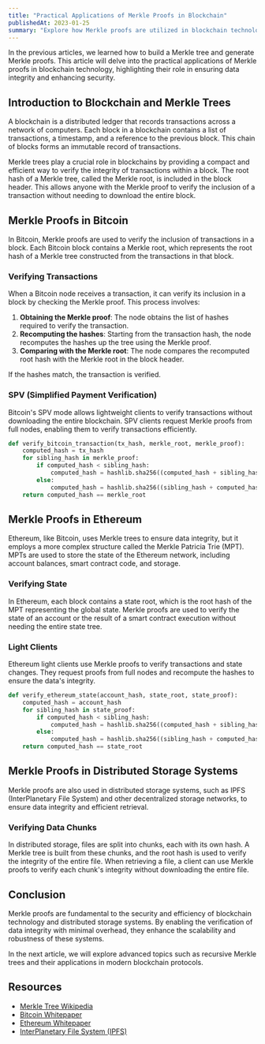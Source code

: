 ```yaml
---
title: "Practical Applications of Merkle Proofs in Blockchain"
publishedAt: 2023-01-25
summary: "Explore how Merkle proofs are utilized in blockchain technology to ensure data integrity and enhance security."
---
```


In the previous articles, we learned how to build a Merkle tree and generate Merkle proofs. This article will delve into the practical applications of Merkle proofs in blockchain technology, highlighting their role in ensuring data integrity and enhancing security.

## Introduction to Blockchain and Merkle Trees

A blockchain is a distributed ledger that records transactions across a network of computers. Each block in a blockchain contains a list of transactions, a timestamp, and a reference to the previous block. This chain of blocks forms an immutable record of transactions.

Merkle trees play a crucial role in blockchains by providing a compact and efficient way to verify the integrity of transactions within a block. The root hash of a Merkle tree, called the Merkle root, is included in the block header. This allows anyone with the Merkle proof to verify the inclusion of a transaction without needing to download the entire block.

## Merkle Proofs in Bitcoin

In Bitcoin, Merkle proofs are used to verify the inclusion of transactions in a block. Each Bitcoin block contains a Merkle root, which represents the root hash of a Merkle tree constructed from the transactions in that block.

### Verifying Transactions

When a Bitcoin node receives a transaction, it can verify its inclusion in a block by checking the Merkle proof. This process involves:

1. **Obtaining the Merkle proof**: The node obtains the list of hashes required to verify the transaction.
2. **Recomputing the hashes**: Starting from the transaction hash, the node recomputes the hashes up the tree using the Merkle proof.
3. **Comparing with the Merkle root**: The node compares the recomputed root hash with the Merkle root in the block header.

If the hashes match, the transaction is verified.

### SPV (Simplified Payment Verification)

Bitcoin's SPV mode allows lightweight clients to verify transactions without downloading the entire blockchain. SPV clients request Merkle proofs from full nodes, enabling them to verify transactions efficiently.

```python
def verify_bitcoin_transaction(tx_hash, merkle_root, merkle_proof):
    computed_hash = tx_hash
    for sibling_hash in merkle_proof:
        if computed_hash < sibling_hash:
            computed_hash = hashlib.sha256((computed_hash + sibling_hash).encode()).hexdigest()
        else:
            computed_hash = hashlib.sha256((sibling_hash + computed_hash).encode()).hexdigest()
    return computed_hash == merkle_root
```

## Merkle Proofs in Ethereum

Ethereum, like Bitcoin, uses Merkle trees to ensure data integrity, but it employs a more complex structure called the Merkle Patricia Trie (MPT). MPTs are used to store the state of the Ethereum network, including account balances, smart contract code, and storage.

### Verifying State

In Ethereum, each block contains a state root, which is the root hash of the MPT representing the global state. Merkle proofs are used to verify the state of an account or the result of a smart contract execution without needing the entire state tree.

### Light Clients

Ethereum light clients use Merkle proofs to verify transactions and state changes. They request proofs from full nodes and recompute the hashes to ensure the data's integrity.

```python
def verify_ethereum_state(account_hash, state_root, state_proof):
    computed_hash = account_hash
    for sibling_hash in state_proof:
        if computed_hash < sibling_hash:
            computed_hash = hashlib.sha256((computed_hash + sibling_hash).encode()).hexdigest()
        else:
            computed_hash = hashlib.sha256((sibling_hash + computed_hash).encode()).hexdigest()
    return computed_hash == state_root
```

## Merkle Proofs in Distributed Storage Systems

Merkle proofs are also used in distributed storage systems, such as IPFS (InterPlanetary File System) and other decentralized storage networks, to ensure data integrity and efficient retrieval.

### Verifying Data Chunks

In distributed storage, files are split into chunks, each with its own hash. A Merkle tree is built from these chunks, and the root hash is used to verify the integrity of the entire file. When retrieving a file, a client can use Merkle proofs to verify each chunk's integrity without downloading the entire file.

## Conclusion

Merkle proofs are fundamental to the security and efficiency of blockchain technology and distributed storage systems. By enabling the verification of data integrity with minimal overhead, they enhance the scalability and robustness of these systems.

In the next article, we will explore advanced topics such as recursive Merkle trees and their applications in modern blockchain protocols.

## Resources

- [Merkle Tree Wikipedia](https://en.wikipedia.org/wiki/Merkle_tree)
- [Bitcoin Whitepaper](https://bitcoin.org/bitcoin.pdf)
- [Ethereum Whitepaper](https://ethereum.org/en/whitepaper/)
- [InterPlanetary File System (IPFS)](https://ipfs.io/)
